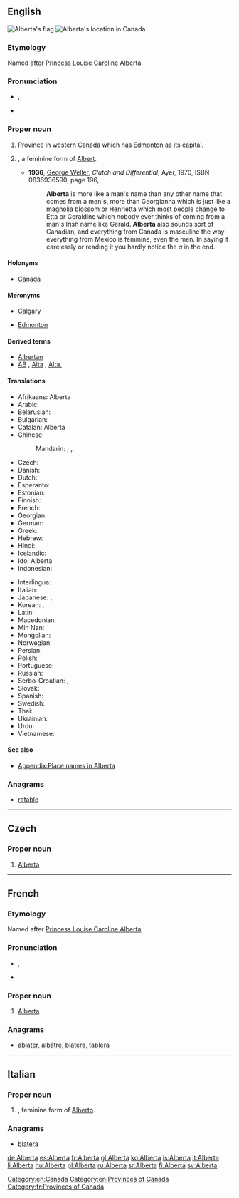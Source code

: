 ==English==
{{wikipedia}}
[[Image:Flag of Alberta.svg|thumb|Alberta's flag]]
[[Image:AB-Canada-province.png|thumb|Alberta's location in Canada]]

===Etymology===
Named after [[w:Princess Louise, Duchess of Argyll|Princess Louise Caroline Alberta]].

===Pronunciation===
* {{a|UK}} {{IPA|/ˌælˈbɜː(ɹ).tə/}}, {{X-SAMPA|/%{l%b3:(r).t@/}}
* {{audio|en-ca-Alberta.ogg|Audio (CA)}}

===Proper noun===
{{en-proper noun}}

# [[province|Province]] in western [[Canada]] which has [[Edmonton]] as its capital.
# {{given name|female|from=Germanic}}, a feminine form of [[Albert]].
#* '''1936''', [[w:George Weller|George Weller]], ''Clutch and Differential'', Ayer, 1970, ISBN 0836936590, page 196,
#*: '''Alberta''' is more like a man's name than any other name that comes from a men's, more than Georgianna which is just like a magnolia blossom or Henrietta which most people change to Etta or Geraldine which nobody ever thinks of coming from a man's Irish name like Gerald. '''Alberta''' also sounds sort of Canadian, and everything from Canada is masculine the way everything from Mexico is feminine, even the men. In saying it carelessly or reading it you hardly notice the ''a'' in the end.

====Holonyms====
* {{sense|province}} [[Canada]]

====Meronyms====
* {{sense|province}} [[Calgary]]
* {{sense|province}} [[Edmonton]]

====Derived terms====
* [[Albertan]]
* [[AB]] , [[Alta]] , [[Alta.]] {{qualifier|abbreviation}}

====Translations====
{{trans-top|province}}
* Afrikaans: Alberta
* Arabic: {{t-|ar|ألبرتا|f|tr='albirta}}
* Belarusian: {{t-|be|Альберта|f|tr=Al'bérta}}
* Bulgarian: {{t-|bg|Алберта|f|tr=Albérta}}
* Catalan: Alberta
* Chinese:
*: Mandarin: {{t|cmn|艾伯塔|tr=Àibótǎ|sc=Hani}};  {{qualifier|Taiwan}} {{t|cmn|亞伯達|sc=Hani}},  {{t|cmn|亚伯达|tr=Yàbódá|sc=Hani}}
* Czech: {{t-|cs|Alberta|f}}
* Danish: {{t-|da|Alberta}}
* Dutch: {{t-|nl|Alberta}}
* Esperanto: {{t-|eo|Alberto}}
* Estonian: {{t-|et|Alberta}}
* Finnish: {{t+|fi|Alberta}}
* French: {{t+|fr|Alberta|f}}
* Georgian: {{t-|ka|ალბერტა|tr=alberta|sc=Geor}}
* German: {{t+|de|Alberta|n}}
* Greek: {{t-|el|Αλμπέρτα|f|tr=Albérta}}
* Hebrew: {{t-|he|אלברטה}}
* Hindi: {{t-|hi|अलबर्टा|tr=albarṭā}}
* Icelandic: {{t+|is|Alberta}}
* Ido: Alberta
* Indonesian: {{t-|id|Alberta}}
{{trans-mid}}
* Interlingua: {{t-|ia|Alberta}}
* Italian: {{t+|it|Alberta|f}}
* Japanese: {{t-|ja|アルバータ|tr=Arubāta}},  {{t-|ja|アルバータ州|tr=Arubāta-shū}}
* Korean: {{t-|ko|앨버타|tr=Aelbeota|sc=Hang}},  {{t-|ko|앨버타 주|tr=Aelbeota ju|sc=Hang}}
* Latin: {{t-|la|Alberta}}
* Macedonian: {{t-|mk|Алберта|f|tr=Albérta}}
* Min Nan: {{t-|nan|Alberta}}
* Mongolian: {{t-|mn|Альберта|tr=Al'bérta|sc=Cyrl}}
* Norwegian: {{t-|no|Alberta}}
* Persian: {{t-|fa|آلبرتا}}
* Polish: {{t+|pl|Alberta|f}}
* Portuguese: {{t-|pt|Alberta}}
* Russian: {{t+|ru|Альберта|f|tr=Al'bérta}}
* Serbo-Croatian: {{t-|sh|Алберта|f|sc=Cyrl}},  {{t-|sh|Alberta|f}}
* Slovak: {{t-|sk|Alberta|f}}
* Spanish: {{t+|es|Alberta|f}}
* Swedish: {{t+|sv|Alberta}}
* Thai: {{t-|th|รัฐแอลเบอร์ตา}}
* Ukrainian: {{t-|uk|Альберта|f|tr=Al'bérta}}
* Urdu: {{t-|ur|البرٹا|tr=albarṭā}}
* Vietnamese: {{t-|vi|Alberta}}
{{trans-bottom}}

====See also====
* [[Appendix:Place names in Alberta]]

===Anagrams===
* [[ratable#English|ratable]]

[[Category:en:Canada]]
[[Category:en:Provinces of Canada]]

----

==Czech==

===Proper noun===
{{cs-proper noun|g=f}}

# [[#English|Alberta]]

----

==French==

===Etymology===
Named after [[w:Princess Louise, Duchess of Argyll|Princess Louise Caroline Alberta]].

===Pronunciation===
* {{IPA|/al.bɛʁ.ta/|lang=fr}}, {{X-SAMPA|/al.bER.ta/}}
* {{rhymes|a|lang=fr}}

===Proper noun===
{{fr-proper noun|f}}

# [[#English|Alberta]]

===Anagrams===
* [[ablater#French|ablater]], [[albâtre#French|albâtre]], [[blatéra#French|blatéra]], [[tablera#French|tablera]]

[[Category:fr:Provinces of Canada]]

----

==Italian==

===Proper noun===
{{it-proper noun|g=f}}

# {{given name|female|lang=it}}, feminine form of [[Alberto]].

===Anagrams===
* [[blatera#Italian|blatera]]

[[de:Alberta]]
[[es:Alberta]]
[[fr:Alberta]]
[[gl:Alberta]]
[[ko:Alberta]]
[[is:Alberta]]
[[it:Alberta]]
[[li:Alberta]]
[[hu:Alberta]]
[[pl:Alberta]]
[[ru:Alberta]]
[[sr:Alberta]]
[[fi:Alberta]]
[[sv:Alberta]]